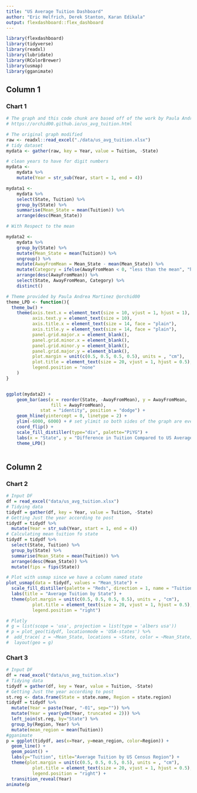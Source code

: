 ```yaml
---
title: "US Average Tuition Dashboard"
author: "Eric Helfrich, Derek Stanton, Karan Edikala"
output: flexdashboard::flex_dashboard
---
```


```r
library(flexdashboard)
library(tidyverse)
library(readxl)
library(lubridate)
library(RColorBrewer)
library(usmap)
library(gganimate)
```

Column 1
-------------------------------------
    
### Chart 1
    
```r
# The graph and this code chunk are based off of the work by Paula Andrea Martinez's (@orchid00) Tidy Tuesday submission
# https://orchid00.github.io/us_avg_tuition.html

# The original graph modified
raw <- readxl::read_excel("./data/us_avg_tuition.xlsx")
# tidy dataset
mydata <- gather(raw, key = Year, value = Tuition, -State)

# clean years to have for digit numbers
mydata <- 
    mydata %>% 
    mutate(Year = str_sub(Year, start = 1, end = 4))

mydata1 <-
    mydata %>% 
    select(State, Tuition) %>% 
    group_by(State) %>% 
    summarise(Mean_State = mean(Tuition)) %>% 
    arrange(desc(Mean_State))

# With Respect to the mean

mydata2 <-
    mydata %>% 
    group_by(State) %>% 
    mutate(Mean_State = mean(Tuition)) %>% 
    ungroup() %>% 
    mutate(AwayFromMean = Mean_State - mean(Mean_State)) %>% 
    mutate(Category = ifelse(AwayFromMean < 0, "less than the mean", "higher than the mean")) %>% 
    arrange(desc(AwayFromMean)) %>% 
    select(State, AwayFromMean, Category) %>% 
    distinct()

# Theme provided by Paula Andrea Martinez @orchid00
theme_LPD <- function(){
  theme_bw() +
    theme(axis.text.x = element_text(size = 10, vjust = 1, hjust = 1), # Reduce text size
          axis.text.y = element_text(size = 10),
          axis.title.x = element_text(size = 14, face = "plain"),             
          axis.title.y = element_text(size = 14, face = "plain"),             
          panel.grid.major.x = element_blank(),                                          
          panel.grid.minor.x = element_blank(),
          panel.grid.minor.y = element_blank(),
          panel.grid.major.y = element_blank(),  
          plot.margin = unit(c(0.5, 0.5, 0.5, 0.5), units = , "cm"),
          plot.title = element_text(size = 20, vjust = 1, hjust = 0.5),
          legend.position = "none"
    )
}


ggplot(mydata2) +
    geom_bar(aes(x = reorder(State, -AwayFromMean), y = AwayFromMean, 
                 fill = AwayFromMean),
             stat = "identity", position = "dodge") +
    geom_hline(yintercept = 0, linetype = 2) +
    ylim(-6000, 6000) + # set ylimit so both sides of the graph are even
    coord_flip() +
    scale_fill_distiller(type="div", palette="PiYG") +
    labs(x = "State", y = "Difference in Tuition Compared to US Average (Dollars)") +
    theme_LPD()
    
```

   
Column 2
-------------------------------------
   
### Chart 2

```r
# Input DF
df = read_excel("data/us_avg_tuition.xlsx")
# Tidying data
tidydf = gather(df, key = Year, value = Tuition, -State)
# Getting Just the year according to post
tidydf = tidydf %>% 
  mutate(Year = str_sub(Year, start = 1, end = 4))
# Calculating mean tuition fo state
tidydf = tidydf %>% 
  select(State, Tuition) %>% 
  group_by(State) %>% 
  summarise(Mean_State = mean(Tuition)) %>% 
  arrange(desc(Mean_State)) %>%
  mutate(fips = fips(State))

# Plot with usmap since we have a column named state
plot_usmap(data = tidydf, values = "Mean_State") + 
  scale_fill_distiller(palette = "Reds", direction = 1, name = "Tuition in Dollars" ) +
  labs(title = "Average Tuition by State") +
  theme(plot.margin = unit(c(0.5, 0.5, 0.5, 0.5), units = , "cm"),
          plot.title = element_text(size = 20, vjust = 1, hjust = 0.5),
          legend.position = "right")

# Plotly
# g = list(scope = 'usa', projection = list(type = 'albers usa'))
# p = plot_geo(tidydf, locationmode = 'USA-states') %>%
#  add_trace( z = ~Mean_State, locations = ~State, color = ~Mean_State, colors = 'Reds') %>%
#  layout(geo = g)
```   
 
### Chart 3
    
```r
# Input DF
df = read_excel("data/us_avg_tuition.xlsx")
# Tidying data
tidydf = gather(df, key = Year, value = Tuition, -State)
# Getting Just the year according to post
st.reg <- data.frame(State = state.name, Region = state.region)
tidydf = tidydf %>% 
  mutate(Year = paste(Year, "-01", sep="")) %>%
  mutate(Year = year(ydm(Year, truncated = 2))) %>%
  left_join(st.reg, by="State") %>%
  group_by(Region, Year) %>%
  mutate(mean_region = mean(Tuition))
#gganimate
p = ggplot(tidydf, aes(x=Year, y=mean_region, color=Region)) +
  geom_line() +
  geom_point() +
  labs(y="Tuition", title="Average Tuition by US Census Region") +
  theme(plot.margin = unit(c(0.5, 0.5, 0.5, 0.5), units = , "cm"),
          plot.title = element_text(size = 20, vjust = 1, hjust = 0.5),
          legend.position = "right") +
  transition_reveal(Year)
animate(p
```
